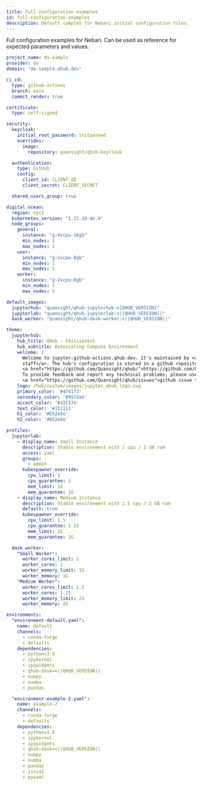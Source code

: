 ```yaml
---
title: Full configuration examples
id: full-configuration-examples
description: Default samples for Nebari initial configuration files.
---
```


[qhub_version]: "0.4.3"

Full configuration examples for Nebari. Can be used as reference for expected parameters and values.


<Tabs>
  <TabItem value="do" label="Digital Ocean" default>

```yaml
project_name: do-sample
provider: do
domain: "do-sample.qhub.dev"

ci_cd:
  type: github-actions
  branch: main
  commit_render: true

certificate:
  type: self-signed

security:
  keycloak:
    initial_root_password: initpasswd
    overrides:
      image:
        repository: quansight/qhub-keycloak

  authentication:
    type: GitHub
    config:
      client_id: CLIENT_ID
      client_secret: CLIENT_SECRET

  shared_users_group: true

digital_ocean:
  region: nyc3
  kubernetes_version: "1.21.10-do.0"
  node_groups:
    general:
      instance: "g-4vcpu-16gb"
      min_nodes: 1
      max_nodes: 1
    user:
      instance: "g-2vcpu-8gb"
      min_nodes: 1
      max_nodes: 5
    worker:
      instance: "g-2vcpu-8gb"
      min_nodes: 1
      max_nodes: 5

default_images:
  jupyterhub: "quansight/qhub-jupyterhub:v[QHUB_VERSION]"
  jupyterlab: "quansight/qhub-jupyterlab:v||QHUB_VERSION||"
  dask_worker: "quansight/qhub-dask-worker:v||QHUB_VERSION||"

theme:
  jupyterhub:
    hub_title: QHub - thisisatest
    hub_subtitle: Autoscaling Compute Environment
    welcome: |
      Welcome to jupyter.github-actions.qhub.dev. It's maintained by <a href="http://quansight.com">Quansight
      staff</a>. The hub's configuration is stored in a github repository based on
      <a href="https://github.com/Quansight/qhub/">https://github.com/Quansight/qhub/</a>.
      To provide feedback and report any technical problems, please use the
      <a href="https://github.com/Quansight/qhub/issues">github issue tracker</a>.
    logo: /hub/custom/images/jupyter_qhub_logo.svg
    primary_color: '#4f4173'
    secondary_color: '#957da6'
    accent_color: '#32C574'
    text_color: '#111111'
    h1_color: '#652e8e'
    h2_color: '#652e8e'

profiles:
  jupyterlab:
    - display_name: Small Instance
      description: Stable environment with 1 cpu / 1 GB ram
      access: yaml
      groups:
        - admin
      kubespawner_override:
        cpu_limit: 1
        cpu_guarantee: 1
        mem_limit: 1G
        mem_guarantee: 1G
    - display_name: Medium Instance
      description: Stable environment with 1.5 cpu / 2 GB ram
      default: true
      kubespawner_override:
        cpu_limit: 1.5
        cpu_guarantee: 1.25
        mem_limit: 2G
        mem_guarantee: 2G

  dask_worker:
    "Small Worker":
      worker_cores_limit: 1
      worker_cores: 1
      worker_memory_limit: 1G
      worker_memory: 1G
    "Medium Worker":
      worker_cores_limit: 1.5
      worker_cores: 1.25
      worker_memory_limit: 2G
      worker_memory: 2G

environments:
  "environment-default.yaml":
    name: default
    channels:
      - conda-forge
      - defaults
    dependencies:
      - python=3.8
      - ipykernel
      - ipywidgets
      - qhub-dask==||QHUB_VERSION||
      - numpy
      - numba
      - pandas

  "environment-example-2.yaml":
    name: example-2
    channels:
      - conda-forge
      - defaults
    dependencies:
      - python=3.8
      - ipykernel
      - ipywidgets
      - qhub-dask==||QHUB_VERSION||
      - numpy
      - numba
      - pandas
      - jinja2
      - pyyaml
```

  </TabItem>
</Tabs>
